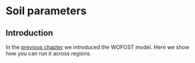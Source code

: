 # Soil parameters

## Introduction 

In the [previous chapter](./wofost.html) we introduced the WOFOST model. Here we show how you can run it across regions. 

